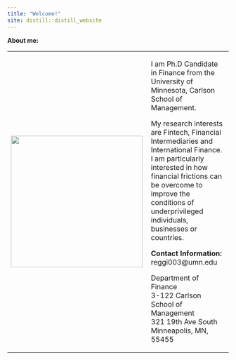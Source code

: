 ```yaml
---
title: "Welcome!"
site: distill::distill_website
---
```


<strong> About me: </strong> <br>

<table>
<tr>
<td>
<img align="left" src="images/spotlight.jpg" width="300">
</td>
<td>
I am Ph.D Candidate in Finance from the University of Minnesota, Carlson School of Management. <br> 

My research interests are Fintech, Financial Intermediaries and International Finance. <br>
I am particularly interested in how financial frictions can be overcome to improve the conditions of underprivileged individuals, businesses or countries.

<strong>  Contact Information: </strong> <br>
reggi003@umn.edu

Department of Finance <br>
3-122 Carlson School of Management <br>
321 19th Ave South <br>
Minneapolis, MN, 55455

</td>
</tr>
</table>




